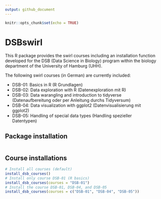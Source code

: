 ```yaml
---
output: github_document
---
```


```r
knitr::opts_chunk$set(echo = TRUE)
```

<!-- README.md is generated from README.Rmd. Please edit that file -->

# DSBswirl

<!-- [![R-CMD-check](https://github.com/saskiaotto/UHHformats/actions/workflows/check-standard.yaml/badge.svg)](https://github.com/saskiaotto/UHHformats/actions/workflows/check-standard.yaml) -->


This R package provides the swirl courses including an installation function developed for the DSB (Data Science in Biology) program within the biology department of the University of Hamburg (UHH).

The following swirl courses (in German) are currently included:

- DSB-01: Basics in R (R Grundlagen)
- DSB-02: Data exploration with R (Datenexploration mit R)
- DSB-03: Data warangling and introduction to tidyverse (Datenaufbereitung oder per Anleitung durchs Tidyversum)
- DSB-04: Data visualization with ggplot2 (Datenvisualisierung mit ggplot2)
- DSB-05: Handling of special data types (Handling spezieller Datentypen)


## Package installation

```r

```


## Course installations

```r
# Install all courses (default)
install_dsb_courses()
# Install only course DSB-01 (R basics)
install_dsb_courses(courses = "DSB-01")
# Install the course DSB-01, DSB-04, and DSB-05
install_dsb_courses(courses = c("DSB-01", "DSB-04", "DSB-05"))
```

